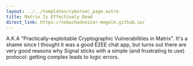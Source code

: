 ---
layout: ../../templates/cybersec_page.astro
title: Matrix Is Effectively Dead
direct_link: https://nebuchadnezzar-megolm.github.io/
---

A.K.A "Practically-exploitable Cryptographic Vulnerabilities in Matrix". It's a shame since I thought it was a good E2EE chat app, but turns out there are very good reasons why Signal sticks with a simple (and frustrating to use) protocol: getting complex leads to logic errors.